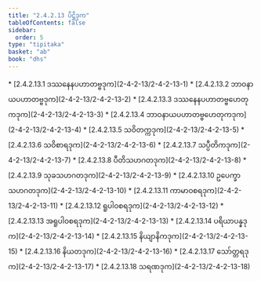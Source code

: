```yaml
---
title: "2.4.2.13 ပိဋ္ဌိဒုက"
tableOfContents: false
sidebar:
  order: 5
type: "tipitaka"
basket: "ab"
book: "dhs"
---
```



<DynamicBreadcrumb />



<TableOfContents book="dhs" section="2.4.2.13">
* [2.4.2.13.1 ဒဿနေနပဟာတဗ္ဗဒုက](2-4-2-13/2-4-2-13-1)
* [2.4.2.13.2 ဘာဝနာယပဟာတဗ္ဗဒုက](2-4-2-13/2-4-2-13-2)
* [2.4.2.13.3 ဒဿနေနပဟာတဗ္ဗဟေတုကဒုက](2-4-2-13/2-4-2-13-3)
* [2.4.2.13.4 ဘာဝနာယပဟာတဗ္ဗဟေတုကဒုက](2-4-2-13/2-4-2-13-4)
* [2.4.2.13.5 သဝိတက္ကဒုက](2-4-2-13/2-4-2-13-5)
* [2.4.2.13.6 သဝိစာရဒုက](2-4-2-13/2-4-2-13-6)
* [2.4.2.13.7 သပ္ပီတိကဒုက](2-4-2-13/2-4-2-13-7)
* [2.4.2.13.8 ပီတိသဟဂတဒုက](2-4-2-13/2-4-2-13-8)
* [2.4.2.13.9 သုခသဟဂတဒုက](2-4-2-13/2-4-2-13-9)
* [2.4.2.13.10 ဥပေက္ခာသဟဂတဒုက](2-4-2-13/2-4-2-13-10)
* [2.4.2.13.11 ကာမာဝစရဒုက](2-4-2-13/2-4-2-13-11)
* [2.4.2.13.12 ရူပါဝစရဒုက](2-4-2-13/2-4-2-13-12)
* [2.4.2.13.13 အရူပါဝစရဒုက](2-4-2-13/2-4-2-13-13)
* [2.4.2.13.14 ပရိယာပန္နဒုက](2-4-2-13/2-4-2-13-14)
* [2.4.2.13.15 နိယျာနိကဒုက](2-4-2-13/2-4-2-13-15)
* [2.4.2.13.16 နိယတဒုက](2-4-2-13/2-4-2-13-16)
* [2.4.2.13.17 သော်တ္တရဒုက](2-4-2-13/2-4-2-13-17)
* [2.4.2.13.18 သရဏဒုက](2-4-2-13/2-4-2-13-18)
</TableOfContents>